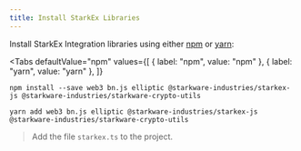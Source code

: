```yaml
---
title: Install StarkEx Libraries
---
```



Install StarkEx Integration libraries using either [npm](https://www.npmjs.com/package/@web3auth/web3auth) or
[yarn](https://yarnpkg.com/package/@web3auth/web3auth):

<Tabs
  defaultValue="npm"
  values={[
    { label: "npm", value: "npm" },
    { label: "yarn", value: "yarn" },
  ]}
>
<TabItem value="npm">

```shell
npm install --save web3 bn.js elliptic @starkware-industries/starkex-js @starkware-industries/starkware-crypto-utils
```

</TabItem>

<TabItem value="yarn">

```shell
yarn add web3 bn.js elliptic @starkware-industries/starkex-js @starkware-industries/starkware-crypto-utils
```

</TabItem>

</Tabs>

> Add the file `starkex.ts` to the project.
